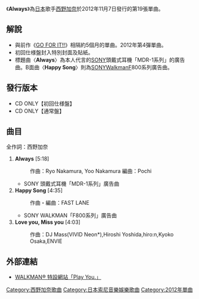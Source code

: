 {{Infobox Single 
| Name           = Always
| Artist         = [[西野加奈|西野加奈]]
| Album          = [[Love_Collection_～pink～|Love Collection ～pink～]]<br/>[[Love_Collection_～mint～|Love Collection ～mint～]]
| A-side         = Always
| B-side         = Happy Song<br />Love you, Miss you
| Released       = {{Start date|2012|11|7}}
| Format         = [[CD|CD]]<br />[[數位音樂下載|數位音樂下載]]
| Recorded       = 
| Genre          = [[J-POP|J-POP]]
| Length         = 
| Label          = [[SME_Records|SME Records]]
| Writer         = [[西野加奈|西野加奈]]
| Producer       =
| Certification  =*金（PC配信、[[日本唱片協會|日本唱片協會]]） 
| Chart position = * 週間第6名<small>（[[公信榜|公信榜]]）</small>
| Last single    = [[GO_FOR_IT!!|GO FOR IT!!]]<br />（2012年）
| This single    = '''Always'''<br/>（2012年）
| Next single    =[[Believe_(西野加奈單曲)|Believe]]<br/>（2013年）
| Misc           = 
}}
《'''Always'''》為[[日本|日本]]歌手[[西野加奈|西野加奈]]於2012年11月7日發行的第19張單曲。

== 解說 ==
*與前作《[[GO_FOR_IT!!|GO FOR IT!!]]》相隔約5個月的單曲。2012年第4彈單曲。
*初回仕様盤封入特別封面及貼紙。
*標題曲〈'''Always'''〉為本人代言的[[SONY|SONY]]頭戴式耳機「MDR-1系列」的廣告曲。B面曲〈'''Happy Song'''〉則為[[SONY|SONY]][[Walkman|Walkman]]F800系列廣告曲。

==發行版本==
*CD ONLY【初回仕様盤】
*CD ONLY【通常盤】

== 曲目 ==
全作詞：西野加奈
# '''Always''' [5:18]
#: 作曲：Ryo Nakamura, Yoo Nakamura 編曲：Pochi
#*SONY 頭戴式耳機「MDR-1系列」廣告曲
# '''Happy Song''' [4:35]
#: 作曲・編曲：FAST LANE
#*SONY WALKMAN「F800系列」廣告曲
# '''Love you, Miss you''' [4:03]
#: 作曲：DJ Mass(VIVID Neon*),Hiroshi Yoshida,hiro:n,Kyoko Osaka,ENVIE

== 外部連結 ==
* [https://web.archive.org/web/20130703203714/http://www.sony.jp/walkman/playyou/ WALKMAN® 特設網站「Play You.」]

{{西野加奈}}

{{Single-stub}}
[[Category:西野加奈歌曲|Category:西野加奈歌曲]]
[[Category:日本索尼音樂娛樂歌曲|Category:日本索尼音樂娛樂歌曲]]
[[Category:2012年單曲|Category:2012年單曲]]